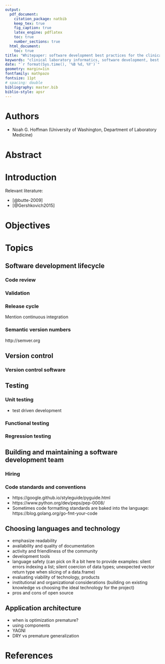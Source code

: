 ```yaml
---
output:
  pdf_document:
    citation_package: natbib
    keep_tex: true
    fig_caption: true
    latex_engine: pdflatex
    toc: true
    number_sections: true
  html_document:
    toc: true
title: "Whitepaper: software development best practices for the clinical laboratory"
keywords: "clinical laboratory informatics, software development, best practices"
date: "`r format(Sys.time(), '%B %d, %Y')`"
geometry: margin=1in
fontfamily: mathpazo
fontsize: 11pt
# spacing: double
bibliography: master.bib
biblio-style: apsr
---
```


# Authors

- Noah G. Hoffman (University of Washington, Department of Laboratory Medicine)

# Abstract

# Introduction

Relevant literature:

- [@butte-2009]
- [@Gershkovich2015]

# Objectives

# Topics

## Software development lifecycle

### Code review

### Validation

### Release cycle

Mention continuous integration

### Semantic version numbers

http://semver.org

## Version control

### Version control software

## Testing

### Unit testing

- test driven development

### Functional testing

### Regression testing

## Building and maintaining a software development team

### Hiring

### Code standards and conventions

- https://google.github.io/styleguide/pyguide.html
- https://www.python.org/dev/peps/pep-0008/
- Sometimes code formatting standards are baked into the language: https://blog.golang.org/go-fmt-your-code

## Choosing languages and technology

- emphasize readability
- availability and quality of documentation
- activity and friendliness of the community
- development tools
- language safety (can pick on R a bit here to provide examples: silent errors indexing a list; silent coercion of data types; unexpected vector return type when slicing of a data.frame)
- evaluating viability of technology, products
- institutional and organizational considerations (building on existing knowledge vs choosing the ideal technology for the project)
- pros and cons of open source

## Application architecture

- when is optimization premature?
- using components
- YAGNI
- DRY vs premature generalization

# References

